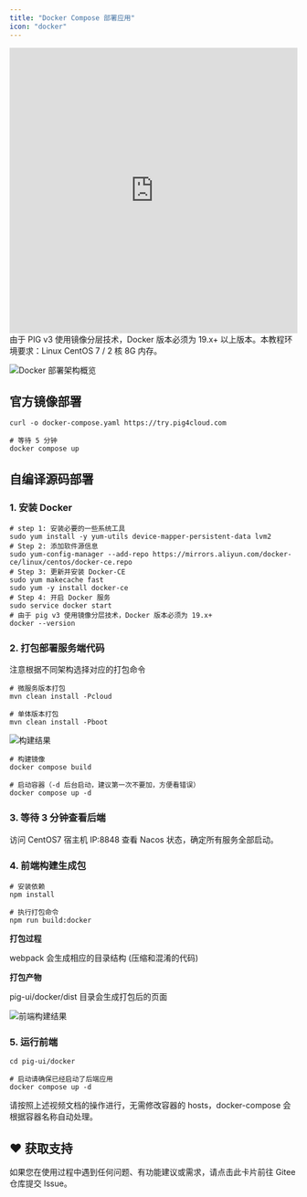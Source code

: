 ```yaml
---
title: "Docker Compose 部署应用"
icon: "docker"
---
```


<iframe
  width="100%"
  height="500"
  src="https://player.bilibili.com/player.html?bvid=BV12t411B7e9&p=16&page=16&autoplay=0"
  title="Docker 部署 PIG 应用教程"
  frameborder="0"
  allow="accelerometer; autoplay; clipboard-write; encrypted-media; gyroscope; picture-in-picture"
  allowfullscreen
></iframe>

<Warning>
  由于 PIG v3 使用镜像分层技术，Docker 版本必须为 19.x+ 以上版本。本教程环境要求：Linux CentOS 7 / 2 核 8G 内存。
</Warning>

![Docker 部署架构概览](/images/docker-deployment/docker-overview.png)

## 官方镜像部署
```shell
curl -o docker-compose.yaml https://try.pig4cloud.com

# 等待 5 分钟
docker compose up
```

## 自编译源码部署

### 1. 安装 Docker 

```shell
# step 1: 安装必要的一些系统工具
sudo yum install -y yum-utils device-mapper-persistent-data lvm2
# Step 2: 添加软件源信息
sudo yum-config-manager --add-repo https://mirrors.aliyun.com/docker-ce/linux/centos/docker-ce.repo
# Step 3: 更新并安装 Docker-CE
sudo yum makecache fast
sudo yum -y install docker-ce
# Step 4: 开启 Docker 服务
sudo service docker start
# 由于 pig v3 使用镜像分层技术，Docker 版本必须为 19.x+
docker --version
```

### 2. 打包部署服务端代码

<Tip>
  注意根据不同架构选择对应的打包命令
</Tip>

```shell
# 微服务版本打包
mvn clean install -Pcloud

# 单体版本打包
mvn clean install -Pboot
```

![构建结果](/images/docker-deployment/build-result.png)

```shell
# 构建镜像
docker compose build

# 启动容器（-d 后台启动，建议第一次不要加，方便看错误）
docker compose up -d
```

### 3. 等待 3 分钟查看后端

访问 CentOS7 宿主机 IP:8848 查看 Nacos 状态，确定所有服务全部启动。

### 4. 前端构建生成包

```shell
# 安装依赖
npm install

# 执行打包命令
npm run build:docker
```

**打包过程**

webpack 会生成相应的目录结构 (压缩和混淆的代码)

**打包产物**

pig-ui/docker/dist 目录会生成打包后的页面

![前端构建结果](/images/docker-deployment/frontend-dist.png)

### 5. 运行前端

```shell
cd pig-ui/docker

# 启动请确保已经启动了后端应用
docker compose up -d
```

<Note>
  请按照上述视频文档的操作进行，无需修改容器的 hosts，docker-compose 会根据容器名称自动处理。
</Note>

## ♥️ 获取支持
<Card title="遇到问题？" horizontal icon="link" href="https://gitee.com/log4j/pig/issues">
  如果您在使用过程中遇到任何问题、有功能建议或需求，请点击此卡片前往 Gitee 仓库提交 Issue。
</Card>
